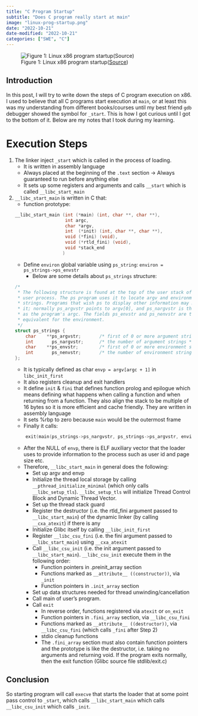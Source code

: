 ```yaml
---
title: "C Program Startup"
subtitle: "Does C program really start at main"
image: "linux-prog-startup.png"
date: "2022-10-21"
date-modified: "2022-10-21"
categories: ["SWE", "C"]
---
```


![Figure 1: Linux x86 program startup([Source](http://dbp-consulting.com/tutorials/debugging/linuxProgramStartup.html))](linux-prog-startup.png)

## Introduction

In this post, I will try to write down the steps of C program execution on x86. I used to believe that all C programs start execution at `main`, or at least this was my understanding from different books/courses until my best friend `gdb` debugger showed the symbol for `_start`. This is how I got curious until I got to the bottom of it. Below are my notes that I took during my learning.

# Execution Steps

1. The linker inject `_start` which is called in the process of loading.
    - It is written in assembly language
    - Always placed at the beginning of the `.text` section -> Always guaranteed to run before anything else
    - It sets up some registers and arguments and calls `__start` which is called `__libc_start_main`
2. `__libc_start_main` is written in C that:
    - function prototype:
    ```c
    __libc_start_main (int (*main) (int, char **, char **),
                       int argc,
                       char *argv,
                       int  (*init) (int, char **, char **),
                       void (*fini) (void),
                       void (*rtld_fini) (void),
                       void *stack_end
                      )
    ```
    - Define `environ` global variable using `ps_string`: `environ = ps_strings->ps_envstr` 
        - Below are some details about `ps_strings` structure:

    ```c
    /*
     * The following structure is found at the top of the user stack of each
     * user process. The ps program uses it to locate argv and environment
     * strings. Programs that wish ps to display other information may modify
     * it; normally ps_argvstr points to argv[0], and ps_nargvstr is the same
     * as the program's argc. The fields ps_envstr and ps_nenvstr are the
     * equivalent for the environment.
     */
    struct ps_strings {
        char	**ps_argvstr;	    /* first of 0 or more argument strings */
        int	      ps_nargvstr;    	/* the number of argument strings */
        char	**ps_envstr;	    /* first of 0 or more environment strings */
        int	      ps_nenvstr;	    /* the number of environment strings */
    };
    ```

    - It is typically defined as char `envp = argv[argc + 1]` in `libc_init_first`
    - It also registers cleanup and exit handlers
    - It define `init` & `fini` that defines function prolog and epilogue which means defining what happens when calling a function and when returning from a function. They also align the stack to be multiple of 16 bytes so it is more efficient and cache friendly. They are written in assembly language
    - It sets %rbp to zero because `main` would be the outermost frame
    - Finally it calls:
    ```c
        exit(main(ps_strings->ps_nargvstr, ps_strings->ps_argvstr, environ));
    ```
    - After the NULL of `envp`, there is ELF auxiliary vector that the loader uses to provide information to the process such as user id and page size etc.
    - Therefore, `__libc_start_main` in general does the following:
        - Set up argv and envp
        - Initialize the thread local storage by calling `__pthread_initialize_minimal` (which only calls `__libc_setup_tls`).
            `__libc_setup_tls` will initialize Thread Control Block and Dynamic Thread Vector.
        - Set up the thread stack guard
        - Register the destructor (i.e. the rtld_fini argument passed to `__libc_start_main`) of the dynamic linker (by calling `__cxa_atexit`) if there is any
        - Initialize Glibc itself by calling `__libc_init_first`
        - Register `__libc_csu_fini` (i.e. the fini argument passed to `__libc_start_main`) using `__cxa_atexit`
        - Call `__libc_csu_init` (i.e. the init argument passed to `__libc_start_main`). `__libc_csu_init` execute them in the following order:
            - Function pointers in .preinit_array section
            - Functions marked as `__attribute__ ((constructor))`, via `_init`
            - Function pointers in `.init_array` section 
        - Set up data structures needed for thread unwinding/cancellation
        - Call main of user's program.
        - Call `exit`
            - In reverse order, functions registered via `atexit` or `on_exit`
            - Function pointers in `.fini_array` section, via `__libc_csu_fini`
            - Functions marked as `__attribute__ ((destructor))`, via `__libc_csu_fini` (which calls `_fini` after Step 2)
            - stdio cleanup functions
            - The `.fini_array` section must also contain function pointers and the prototype is like the destructor, i.e. taking no arguments and returning void. If the program exits normally, then the exit function (Glibc source file stdlib/exit.c) 


## Conclusion

So starting program will call `execve` that starts the loader that at some point pass control to `_start`, which calls `__libc_start_main` which calls `__libc_csu_init` which calls `_init`.
